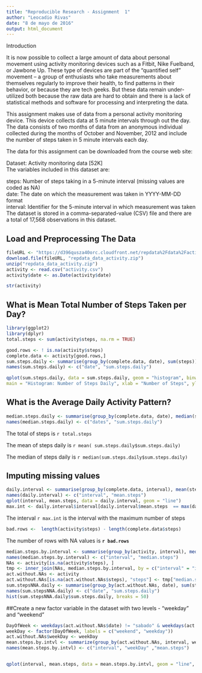 ```yaml
---
title: "Reproducible Research - Assignment  1"
author: "Leocadio Rivas"
date: "8 de mayo de 2016"
output: html_document
---
```


Introduction  
  
It is now possible to collect a large amount of data about personal movement using activity monitoring devices such as a Fitbit, Nike Fuelband, or Jawbone Up. These type of devices are part of the “quantified self” movement – a group of enthusiasts who take measurements about themselves regularly to improve their health, to find patterns in their behavior, or because they are tech geeks. But these data remain under-utilized both because the raw data are hard to obtain and there is a lack of statistical methods and software for processing and interpreting the data.  
  
This assignment makes use of data from a personal activity monitoring device. This device collects data at 5 minute intervals through out the day. The data consists of two months of data from an anonymous individual collected during the months of October and November, 2012 and include the number of steps taken in 5 minute intervals each day.  
  
The data for this assignment can be downloaded from the course web site:  
  
Dataset: Activity monitoring data [52K]  
The variables included in this dataset are:  

steps: Number of steps taking in a 5-minute interval (missing values are coded as NA)  
date: The date on which the measurement was taken in YYYY-MM-DD format  
interval: Identifier for the 5-minute interval in which measurement was taken  
The dataset is stored in a comma-separated-value (CSV) file and there are a total of 17,568 observations in this dataset.  
  
## Load and Preprocessing The Data 
  
```r
fileURL <- "https://d396qusza40orc.cloudfront.net/repdata%2Fdata%2Factivity.zip"
download.file(fileURL, "repdata_data_activity.zip")
unzip("repdata_data_activity.zip")
activity <- read.csv("activity.csv")
activity$date <- as.Date(activity$date)

str(activity)
```
  
## What is Mean Total Number of Steps Taken per Day?


```r
library(ggplot2)
library(dplyr)
total.steps <- sum(activity$steps, na.rm = TRUE)

good.rows <- ! is.na(activity$steps)
complete.data <- activity[good.rows,]
sum.steps.daily <- summarise(group_by(complete.data, date), sum(steps))
names(sum.steps.daily) <- c("date", "sum.steps.daily")

qplot(sum.steps.daily, data = sum.steps.daily, geom = "histogram", binwidth = 280, 
main = "Histogram: Number of Steps Daily", xlab = "Number of Steps", ylab = "Frequency")


```
  
  
## What is the Average Daily Activity Pattern?

```r
median.steps.daily <- summarise(group_by(complete.data, date), median(steps))
names(median.steps.daily) <- c("dates", "sum.steps.daily")
```

The total of steps is `r total.steps`


The mean of steps daily is `r mean( sum.steps.daily$sum.steps.daily)`  
  
The median of steps daily is `r median(sum.steps.daily$sum.steps.daily)`  
  

## Imputing missing values
```r
daily.interval <- summarise(group_by(complete.data, interval), mean(steps))
names(daily.interval) <- c("interval", "mean.steps")
qplot(interval, mean.steps, data = daily.interval, geom = "line")
max.int <- daily.interval$interval[daily.interval$mean.steps  == max(daily.interval$mean.steps)]
```

The interval `r max.int` is the interval with the maximum number of steps 
  
```r
bad.rows <-  length(activity$steps) - length(complete.data$steps)
```
  
The number of rows with NA values is **`r bad.rows`**

```r
median.steps.by.interval <- summarise(group_by(activity, interval), median(steps, na.rm = TRUE))
names(median.steps.by.interval) <- c("interval", "median.steps")
NAs <- activity[is.na(activity$steps), ]
tmp <- inner_join(NAs, median.steps.by.interval, by = c("interval" = "interval"))
act.without.NAs <- activity
act.without.NAs[is.na(act.without.NAs$steps), "steps"] <- tmp["median.steps"]
sum.stepsNNA.daily <- summarise(group_by(act.without.NAs, date), sum(steps))
names(sum.stepsNNA.daily) <- c("date", "sum.steps.daily")
hist(sum.stepsNNA.daily$sum.steps.daily, breaks = 50)

```
  
##Create a new factor variable in the dataset with two levels - "weekday" and "weekend"
```r
DayOfWeek <- weekdays(act.without.NAs$date) != "sabado" & weekdays(act.without.NAs$date) != "domingo"
weekDay <- factor(DayOfWeek, labels = c("weekend", "weekday"))
act.without.NAs$weekDay <- weekDay
mean.steps.by.intvl <- summarize(group_by(act.without.NAs, interval, weekDay), mean(steps))
names(mean.steps.by.intvl) <- c("interval", "weekDay" ,"mean.steps")


qplot(interval, mean.steps, data = mean.steps.by.intvl, geom = "line", facets = weekDay ~ .)
  
```      
      
```r
  
```      
      
```r
  
```      
      
```r
  
```      
      
  
